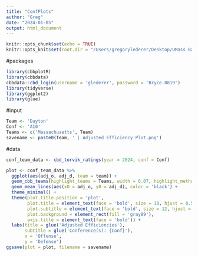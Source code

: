 ```yaml
---
title: "ConfPlots"
author: "Greg"
date: "2024-01-05"
output: html_document
---
```


```r
knitr::opts_chunk$set(echo = TRUE)
knitr::opts_knit$set(root.dir = "/Users/gregorylederer/Desktop/UMass Basketball")
```

#packages
```r
library(cbbplotR)
library(cbbdata)
cbbdata::cbd_login(username = 'glederer', password = 'Bryce.0819')
library(tidyverse)
library(ggplot2)
library(glue)
```

#input
```r
Team <- 'Dayton'
Conf <- 'A10'
Teams <- c('Massachusetts', Team)
savename <- paste0(Team, ' | Adjusted Efficiency Plot.png')
```

#data
```r
conf_team_data <- cbd_torvik_ratings(year = 2024, conf = Conf)

plot <- conf_team_data %>% 
  ggplot(aes(adj_o, adj_d, team = team)) +
  geom_cbb_teams(highlight_teams = Teams, width = 0.07, highlight_method = 'both') +
  geom_mean_lines(aes(x0 = adj_o, y0 = adj_d), color = 'black') +
  theme_minimal() +
  theme(plot.title.position = 'plot',
        plot.title = element_text(face = 'bold', size = 18, hjust = 0.5),
        plot.subtitle = element_text(face = 'bold', size = 12, hjust = 0.5),
        plot.background = element_rect(fill = 'gray89'),
        axis.title = element_text(face = 'bold')) +
  labs(title = glue('Adjusted Efficiencies'),
       subtitle = glue('Conference(s): {Conf}'),
       x = 'Offense',
       y = 'Defense')
ggsave(plot = plot, filename = savename)
```

